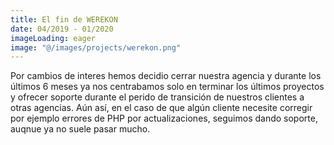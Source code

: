 ```yaml
---
title: El fin de WEREKON
date: 04/2019 - 01/2020
imageLoading: eager
image: "@/images/projects/werekon.png"
---
```


Por cambios de interes hemos decidio cerrar nuestra agencia y durante los últimos 6 meses ya nos centrabamos solo en terminar los últimos proyectos y ofrecer soporte durante el perido de transición de nuestros clientes a otras agencias. Aún así, en el caso de que algún cliente necesite corregir por ejemplo errores de PHP por actualizaciones, seguimos dando soporte, auqnue ya no suele pasar mucho.
